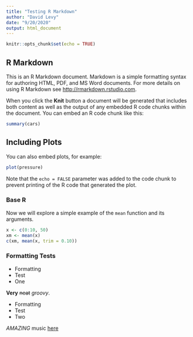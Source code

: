 ```yaml
---
title: "Testing R Markdown"
author: "David Levy"
date: "9/20/2020"
output: html_document
---
```


```r
knitr::opts_chunk$set(echo = TRUE)
```

## R Markdown

This is an R Markdown document. Markdown is a simple formatting syntax for authoring HTML, PDF, and MS Word documents. For more details on using R Markdown see <http://rmarkdown.rstudio.com>.

When you click the **Knit** button a document will be generated that includes both content as well as the output of any embedded R code chunks within the document. You can embed an R code chunk like this:

```r
summary(cars)
```

## Including Plots

You can also embed plots, for example:

```r
plot(pressure)
```

Note that the `echo = FALSE` parameter was added to the code chunk to prevent printing of the R code that generated the plot.

### Base R

Now we will explore a simple example of the `mean` function and its arguments.

```r
x <- c(0:10, 50)
xm <- mean(x)
c(xm, mean(x, trim = 0.10))
```

### Formatting Tests

- Formatting
- Test
- One

**Very** ~~neat~~ *groovy*.

- Formatting  
- Test  
- Two  

*AMAZING* music [here](https://levymusicgroup.com/content)